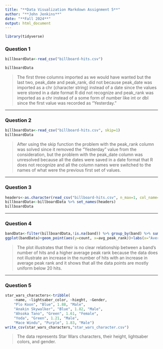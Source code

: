 ---
title: "**Data Visualization Markdown Assignment 5**"
author: "**John Jenkins**"
date: "**Fall 2024**"
output: html_document
---

```{r setup, include=FALSE}
library(tidyverse)
```


### **Question 1**
```{r, echo=FALSE, include=FALSE}
billboardData<-read_csv("billboard-hits.csv")
```
```{r}
billboardData
```

> The first three columns imported as we would have wanted but the last two, peak_date and peak_rank, did not because peak_date was imported as a chr (character string) instead of a date since the values were stored in a date format R did not recognize and peak_rank was imported as a chr instead of a some form of number like int or dbl since the first value was recorded as "Yesterday."

***
### **Question 2**
```{r}
billboardData<-read_csv("billboard-hits.csv", skip=1)
billboardData
```

> After using the skip function the problem with the peak_rank column was solved since it removed the "Yesterday" value from the consideration, but the problem with the peak_date column was unresolved because all the dates were saved in a date format that R does not recognize and all the column names were switched to the names of what were the previous first set of values.

***
### **Question 3**
```{r}
headers<-as.character(read_csv("billboard-hits.csv", n_max=1, col_name=FALSE))
billboardData<-billboardData %>% set_names(headers)
billboardData

```

***
### **Question 4**
```{r}
bandData<-filter(billboardData,!is.na(band)) %>% group_by(band) %>% summarize(count = n(), avg_peak_rank=mean(peak_rank, na.rm=TRUE))
ggplot(bandData)+geom_point(aes(y=count, x=avg_peak_rank))+labs(x="Average Peak Rank", y="Number of Top 100 Hits")
```

> The plot illustrates that their is no clear relationship between a band's number of hits and a higher average peak rank because the data does not illustrate an increase in the number of hits with an increase in average peak rank and it shows that all the data points are mostly uniform below 20 hits. 

***
### **Question 5**
```{r}
star_wars_characters<-tribble(
    ~name, ~lightsaber_color, ~hieght, ~Gender,
    "Plo Koon", "Blue", 1.88, "Male",
    "Anakin Skywalker", "Blue", 1.82, "Male",
    "Ahsoka Tano", "Green", 1.61, "Female",
    "Yoda", "Green", 1.21, "Male",
    "Mace Windu", "Purple", 1.83, "Male")
write_csv(star_wars_characters,"star_wars_character.csv")
```

> The data represents Star Wars characters, their height, lightsaber colors, and gender.



